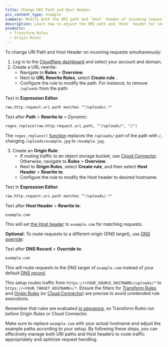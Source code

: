 ```yaml
---
title: Change URI Path and Host Header
pcx_content_type: example
summary: Modify both the URI path and `Host` header of incoming requests using Transform Rules and Origin Rules.
description: Learn how to adjust the URI path and `Host` header for incoming requests. This example demonstrates using both Transform Rules and Origin Rules to achieve simultaneous modifications.
products:
  - Transform Rules
  - Origin Rules
---
```



To change URI Path and Host Header on incoming requests simultaneously:

1. Log in to the [Cloudflare dashboard](https://dash.cloudflare.com/) and select your account and domain.
2. Create a URL rewrite:
   - Navigate to **Rules** > **Overview**.
   - Next to **URL Rewrite Rules**, select **Create rule** .
   - Configure the rule to modify the path. For instance, to remove `/uploads` from the path:

<Example>

Text in **Expression Editor**:

```txt
raw.http.request.uri.path matches "^/uploads/.*"
```

Text after **Path** > **Rewrite to** > _Dynamic_:

```txt
regex_replace(raw.http.request.uri.path, "^/uploads/", "/")
```

</Example>

The `regex_replace()` [function](/ruleset-engine/rules-language/functions/#regex_replace) replaces the `/uploads/` part of the path with `/`, changing `/uploads/example.jpg` to `/example.jpg`.

3. Create an **Origin Rule**:
   - If routing traffic to an object storage bucket, use [Cloud Connector](/rules/cloud-connector/). Otherwise, navigate to **Rules** > **Overview**.
   - Next to **Origin Rules**, select **Create rule**, and then select **Host Header** > **Rewrite to**.
   - Configure the rule to modify the Host header to desired hostname:

<Example>

Text in **Expression Editor**:

```txt
raw.http.request.uri.path matches "^/uploads/.*"
```

Text after **Host Header** > **Rewrite to**:

```txt
example.com
```

This will set [the Host header](/rules/origin-rules/features/#host-header) to `example.com` for matching requests.

**Optional:**
To route requests to a different origin (DNS target), use [DNS override](/rules/origin-rules/features/#dns-record):

Text after **DNS Record** > **Override to**:

```txt
example.com
```

This will route requests to the DNS target of `example.com` instead of your default [DNS record](/dns/manage-dns-records/how-to/create-dns-records/).

</Example>

This setup routes traffic from `https://<YOUR_SOURCE_HOSTNAME>/uploads/*` to `https://<YOUR_TARGET_HOSTNAME>/*`. Ensure the filters for [Transform Rules](/rules/transform/) and [Origin Rules](/rules/origin-rules/) (or [Cloud Connector](/rules/cloud-connector/)) are precise to avoid unintended rule executions.

Remember that rules are evaluated [in sequence](/ruleset-engine/reference/phases-list/), so Transform Rules run before Origin Rules or Cloud Connector.

Make sure to replace `example.com` with your actual hostname and adjust the example paths according to your setup. By following these steps, you can effectively manage both URI paths and Host headers to route traffic appropriately and optimize request handling.

